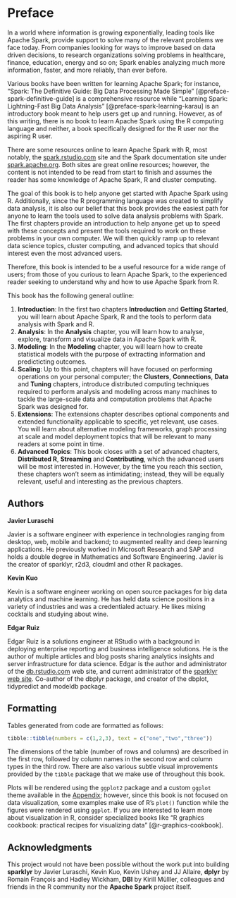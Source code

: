 # Preface {-}

In a world where information is growing exponentially, leading tools like Apache Spark, provide support to solve many of the relevant problems we face today. From companies looking for ways to improve based on data driven decisions, to research organizations solving problems in healthcare, finance, education, energy and so on; Spark enables analyzing much more information, faster, and more reliably, than ever before.

Various books have been written for learning Apache Spark; for instance, "Spark: The Definitive Guide: Big Data Processing Made Simple" [@preface-spark-definitive-guide] is a comprehensive resource while "Learning Spark: Lightning-Fast Big Data Analysis" [@preface-spark-learning-karau] is an introductory book meant to help users get up and running. However, as of this writing, there is no book to learn Apache Spark using the R computing language and neither, a book specifically designed for the R user nor the aspiring R user.

There are some resources online to learn Apache Spark with R, most notably, the [spark.rstudio.com](https://spark.rstudio.com) site and the Spark documentation site under [spark.apache.org](https://spark.apache.org/docs/latest/index.html). Both sites are great online resources; however, the content is not intended to be read from start to finish and assumes the reader has some knowledge of Apache Spark, R and cluster computing.

The goal of this book is to help anyone get started with Apache Spark using R. Additionally, since the R programming language was created to simplify data analysis, it is also our belief that this book provides the easiest path for anyone to learn the tools used to solve data analysis problems with Spark. The first chapters provide an introduction to help anyone get up to speed with these concepts and present the tools required to work on these problems in your own computer. We will then quickly ramp up to relevant data science topics, cluster computing, and advanced topics that should interest even the most advanced users.

Therefore, this book is intended to be a useful resource for a wide range of users; from those of you curious to learn Apache Spark, to the experienced reader seeking to understand why and how to use Apache Spark from R.

This book has the following general outline:

1. **Introduction**: In the first two chapters **Introduction** and **Getting Started**, you will learn about Apache Spark, R and the tools to perform data analysis with Spark and R.
2. **Analysis**: In the **Analysis** chapter, you will learn how to analyse, explore, transform and visualize data in Apache Spark with R.
3. **Modeling**: In the **Modeling** chapter, you will learn how to create statistical models with the purpose of extracting information and predicticting outcomes.
4. **Scaling**: Up to this point, chapters will have focused on performing operations on your personal computer; the **Clusters**, **Connections**, **Data** and **Tuning** chapters, introduce distributed computing techniques required to perform analysis and modeling across many machines to tackle the large-scale data and computation problems that Apache Spark was designed for.
5. **Extensions**: The extensions chapter describes optional components and extended functionality applicable to specific, yet relevant, use cases. You will learn about alternative modeling frameworks, graph processing at scale and model deployment topics that will be relevant to many readers at some point in time.
6. **Advanced Topics**: This book closes with a set of advanced chapters, **Distributed R**, **Streaming** and **Contributing**, which the advanced users will be most interested in. However, by the time you reach this section, these chapters won't seem as intimidating; instead, they will be equally relevant, useful and interesting as the previous chapters.

## Authors {-}

**Javier Luraschi**

Javier is a software engineer with experience in technologies ranging from desktop, web, mobile and backend; to augmented reality and deep learning applications. He previously worked in Microsoft Research and SAP and holds a double degree in Mathematics and Software Engineering. Javier is the creator of sparklyr, r2d3, cloudml and other R packages.

**Kevin Kuo**

Kevin is a software engineer working on open source packages for big data analytics and machine learning. He has held data science positions in a variety of industries and was a credentialed actuary. He likes mixing cocktails and studying about wine.

**Edgar Ruiz**

Edgar Ruiz is a solutions engineer at RStudio with a background in deploying enterprise reporting and business intelligence solutions. He is the author of multiple articles and blog posts sharing analytics insights and server infrastructure for data science. Edgar is the author and administrator of the [db.rstudio.com](https://db.rstudio.com) web site, and current administrator of the [sparklyr web site](https://spark.rstudio.com). Co-author of the dbplyr package, and creator of the dbplot, tidypredict and modeldb package.

## Formatting {-}

Tables generated from code are formatted as follows:

```r
tibble::tibble(numbers = c(1,2,3), text = c("one","two","three"))
```

The dimensions of the table (number of rows and columns) are described in the first row, followed by column names in the second row and column types in the third row. There are also various subtle visual improvements provided by the `tibble` package that we make use of throughout this book.

Plots will be rendered using the `ggplot2` package and a custom `ggplot` theme available in the [Appendix](#appendix-ggplot2-theme); however, since this book is not focused on data visualization, some examples make use of R's `plot()` function while the figures were rendered using `ggplot`. If you are interested to learn more about visualization in R, consider specialized books like "R graphics cookbook: practical recipes for visualizing data" [@r-graphics-cookbook].
 
## Acknowledgments {-}

This project would not have been possible without the work put into building **sparklyr** by Javier Luraschi, Kevin Kuo, Kevin Ushey and JJ Allaire, **dplyr** by Romain François and Hadley Wickham, **DBI** by Kirill Mülller, colleagues and friends in the R community nor the **Apache Spark** project itself.
